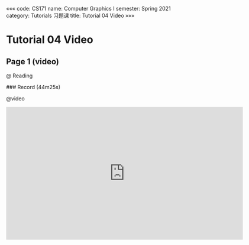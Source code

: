 «««
code: CS171
name: Computer Graphics I
semester: Spring 2021
category: Tutorials 习题课
title: Tutorial 04 Video
»»»

# Tutorial 04 Video

## Page 1 (video)

@ Reading

<div class="markdown-body">
### Record (44m25s)
</div>

@video

<iframe src="https://watchsb.com/e/h3ab03uh337g.html" frameborder=0 marginwidth=0 marginheight=0 scrolling=no width=640 height=360 allowfullscreen></iframe>


